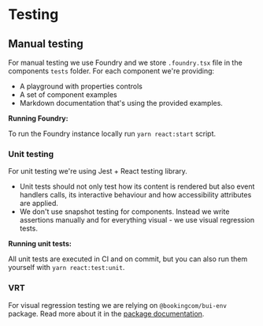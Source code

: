 # Testing

## Manual testing

For manual testing we use Foundry and we store `.foundry.tsx` file in the components `tests` folder.
For each component we're providing:

- A playground with properties controls
- A set of component examples
- Markdown documentation that's using the provided examples.

**Running Foundry:**

To run the Foundry instance locally run `yarn react:start` script.

### Unit testing

For unit testing we're using Jest + React testing library.

- Unit tests should not only test how its content is rendered but also event handlers calls, its interactive behaviour and how accessibility attributes are applied.
- We don't use snapshot testing for components. Instead we write assertions manually and for everything visual - we use visual regression tests.

**Running unit tests:**

All unit tests are executed in CI and on commit, but you can also run them yourself with `yarn react:test:unit`.

### VRT

For visual regression testing we are relying on `@bookingcom/bui-env` package.
Read more about it in the [package documentation](https://gitlab.booking.com/design-systems/bui/bui-web/-/tree/bui@current/packages/bui-env).
